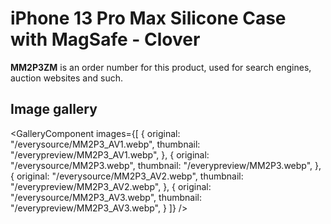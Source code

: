 
# iPhone 13 Pro Max Silicone Case with MagSafe - Clover

<Callout type='info' emoji='👉🏻'>**MM2P3ZM** is an order number for this product, used for search engines, auction websites and such.</Callout>

## Image gallery

<GalleryComponent
    images={[
      {
        original: "/everysource/MM2P3_AV1.webp",
        thumbnail: "/everypreview/MM2P3_AV1.webp",
      },
      {
        original: "/everysource/MM2P3.webp",
        thumbnail: "/everypreview/MM2P3.webp",
      },
      {
        original: "/everysource/MM2P3_AV2.webp",
        thumbnail: "/everypreview/MM2P3_AV2.webp",
      },
      {
        original: "/everysource/MM2P3_AV3.webp",
        thumbnail: "/everypreview/MM2P3_AV3.webp",
      }
    ]}
  />
